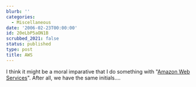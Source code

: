 ```yaml
---
blurb: ''
categories:
  - Miscellaneous
date: '2006-02-23T00:00:00'
id: 20eLbP5aON1B
scrubbed_2021: false
status: published
type: post
title: AWS
---
```


I think it might be a moral imparative that I do something with
"[Amazon Web Services](http://www.amazon.com/gp/browse.html/102-1506557-9535369?node=3435361)".
After all, we have the same initials....
